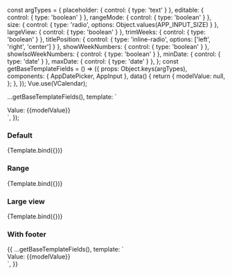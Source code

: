 const argTypes = {
  placeholder: { control: { type: 'text' } },
  editable: { control: { type: 'boolean' } },
  rangeMode: { control: { type: 'boolean' } },
  size: { control: { type: 'radio', options: Object.values(APP_INPUT_SIZE) } },
  largeView: { control: { type: 'boolean' } },
  trimWeeks: { control: { type: 'boolean' } },
  titlePosition: { control: { type: 'inline-radio', options: ['left', 'right', 'center'] } },
  showWeekNumbers: { control: { type: 'boolean' } },
  showIsoWeekNumbers: { control: { type: 'boolean' } },
  minDate: { control: { type: 'date' } },
  maxDate: { control: { type: 'date' } },
};
const getBaseTemplateFields = () => ({
  props: Object.keys(argTypes),
  components: { AppDatePicker, AppInput },
  data() {
    return {
      modelValue: null,
    };
  },
});
Vue.use(VCalendar);

<Meta
  title="ui-framework/AppDatePicker"
  component={AppDatePicker}
  argTypes={argTypes}
/>

  ...getBaseTemplateFields(),
  template: `
  <div>
    <app-date-picker
        v-model="modelValue"
        :size="size"
        :placeholder="placeholder"
        :editable="editable"
        :rangeMode="rangeMode"
        :largeView="largeView"
        :titlePosition="titlePosition"
        :minDate="minDate"
        :trimWeeks="trimWeeks"
        :showWeekNumbers="showWeekNumbers"
        :maxDate="maxDate"
        ></app-date-picker>
    <div>Value: {{modelValue}}</div>
  </div>
  `,
});

### Default

<Canvas>
  <Story
    name="Default view"
    args={{ placeholder: 'Default date picker placeholder' }}>
    {Template.bind({})}
  </Story>
</Canvas>

### Range

<Canvas>
  <Story
    name="Range view"
    args={{ rangeMode: true }}>
    {Template.bind({})}
  </Story>
</Canvas>

### Large view

<Canvas>
  <Story
    name="Large view"
    args={{ rangeMode: true, largeView: true }}>
    {Template.bind({})}
  </Story>
</Canvas>

### With footer

<Canvas>
  <Story
    name="With footer"
    args={{ rangeMode: true, largeView: true }}>
    {{
      ...getBaseTemplateFields(),
      template: `
      <div>
          <app-date-picker
              v-model="modelValue"
              :size="size"
              :placeholder="placeholder"
              :editable="editable"
              :rangeMode="rangeMode"
              :largeView="largeView"
              :minDate="minDate"
              :maxDate="maxDate"
              >
              <template #footer="{inputValue}">
                  <span>{{inputValue}}</span>
              </template>
              </app-date-picker>
          <div>Value: {{modelValue}}</div>
        </div>
`,
    }}
  </Story>
</Canvas>
